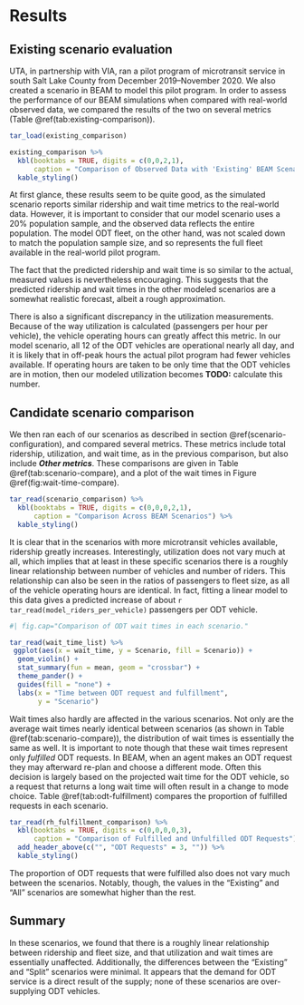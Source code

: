 # Results

## Existing scenario evaluation
UTA, in partnership with VIA, ran a pilot program of microtransit service in south Salt Lake County from December 2019--November 2020. We also created a scenario in BEAM to model this pilot program. In order to assess the performance of our BEAM simulations when compared with real-world observed data, we compared the results of the two on several metrics (Table \@ref(tab:existing-comparison)).

```r
tar_load(existing_comparison)

existing_comparison %>%
  kbl(booktabs = TRUE, digits = c(0,0,2,1),
      caption = "Comparison of Observed Data with 'Existing' BEAM Scenario") %>%
  kable_styling()
```

At first glance, these results seem to be quite good, as the simulated scenario reports similar ridership and wait time metrics to the real-world data. However, it is important to consider that our model scenario uses a 20% population sample, and the observed data reflects the entire population. The model ODT fleet, on the other hand, was not scaled down to match the population sample size, and so represents the full fleet available in the real-world pilot program.

The fact that the predicted ridership and wait time is so similar to the actual, measured values is nevertheless encouraging. This suggests that the predicted ridership and wait times in the other modeled scenarios are a somewhat realistic forecast, albeit a rough approximation.

There is also a significant discrepancy in the utilization measurements. Because of the way utilization is calculated (passengers per hour per vehicle), the vehicle operating hours can greatly affect this metric. In our model scenario, all 12 of the ODT vehicles are operational nearly all day, and it is likely that in off-peak hours the actual pilot program had fewer vehicles available. If operating hours are taken to be only time that the ODT vehicles are in motion, then our modeled utilization becomes **TODO:** calculate this number.


## Candidate scenario comparison
We then ran each of our scenarios as described in section \@ref(scenario-configuration), and compared several metrics. These metrics include total ridership, utilization, and wait time, as in the previous comparison, but also include ***Other metrics***. These comparisons are given in Table \@ref(tab:scenario-compare), and a plot of the wait times in Figure \@ref(fig:wait-time-compare).

```r
tar_read(scenario_comparison) %>% 
  kbl(booktabs = TRUE, digits = c(0,0,0,2,1),
      caption = "Comparison Across BEAM Scenarios") %>% 
  kable_styling()
```

It is clear that in the scenarios with more microtransit vehicles available, ridership greatly increases. Interestingly, utilization does not vary much at all, which implies that at least in these specific scenarios there is a roughly linear relationship between number of vehicles and number of riders. This relationship can also be seen in the ratios of passengers to fleet size, as all of the vehicle operating hours are identical. In fact, fitting a linear model to this data gives a predicted increase of about `r tar_read(model_riders_per_vehicle)` passengers per ODT vehicle.

```r
#| fig.cap="Comparison of ODT wait times in each scenario."

tar_read(wait_time_list) %>% 
 ggplot(aes(x = wait_time, y = Scenario, fill = Scenario)) +
  geom_violin() +
  stat_summary(fun = mean, geom = "crossbar") +
  theme_pander() +
  guides(fill = "none") +
  labs(x = "Time between ODT request and fulfillment",
       y = "Scenario")
```

Wait times also hardly are affected in the various scenarios. Not only are the average wait times nearly identical between scenarios (as shown in Table \@ref(tab:scenario-compare)), the distribution of wait times is essentially the same as well. It is important to note though that these wait times represent only _fulfilled_ ODT requests. In BEAM, when an agent makes an ODT request they may afterward re-plan and choose a different mode. Often this decision is largely based on the projected wait time for the ODT vehicle, so a request that returns a long wait time will often result in a change to mode choice. Table \@ref(tab:odt-fulfillment) compares the proportion of fulfilled requests in each scenario.

```r
tar_read(rh_fulfillment_comparison) %>%
  kbl(booktabs = TRUE, digits = c(0,0,0,0,3),
      caption = "Comparison of Fulfilled and Unfulfilled ODT Requests") %>%
  add_header_above(c("", "ODT Requests" = 3, "")) %>% 
  kable_styling()
```

The proportion of ODT requests that were fulfilled also does not vary much between the scenarios. Notably, though, the values in the "Existing" and "All" scenarios are somewhat higher than the rest.


## Summary

In these scenarios, we found that there is a roughly linear relationship between ridership and fleet size, and that utilization and wait times are essentially unaffected. Additionally, the differences between the "Existing" and "Split" scenarios were minimal. It appears that the demand for ODT service is a direct result of the supply; none of these scenarios are over-supplying ODT vehicles.
